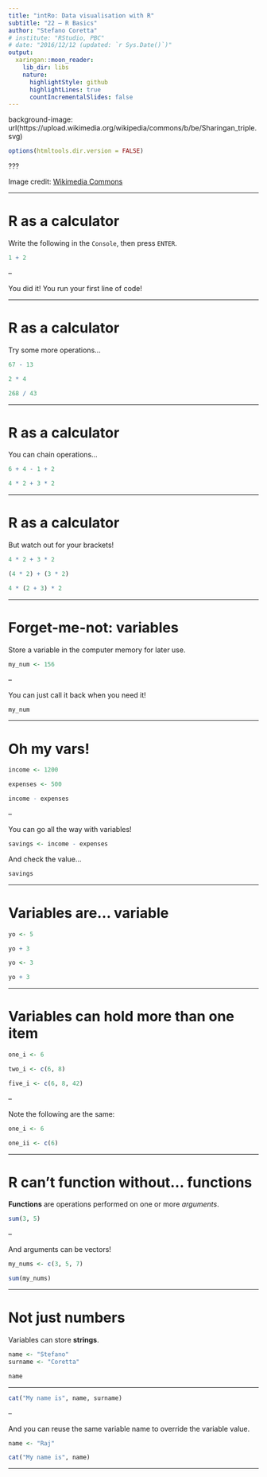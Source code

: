 ```yaml
---
title: "intRo: Data visualisation with R"
subtitle: "22 — R Basics"
author: "Stefano Coretta"
# institute: "RStudio, PBC"
# date: "2016/12/12 (updated: `r Sys.Date()`)"
output:
  xaringan::moon_reader:
    lib_dir: libs
    nature:
      highlightStyle: github
      highlightLines: true
      countIncrementalSlides: false
---
```


background-image: url(https://upload.wikimedia.org/wikipedia/commons/b/be/Sharingan_triple.svg)

```r
options(htmltools.dir.version = FALSE)
```

???

Image credit: [Wikimedia Commons](https://commons.wikimedia.org/wiki/File:Sharingan_triple.svg)

---

# R as a calculator

Write the following in the `Console`, then press `ENTER`.

```r
1 + 2
```

--

You did it! You run your first line of code!

---

# R as a calculator

Try some more operations...

```r
67 - 13

2 * 4

268 / 43

```

---

# R as a calculator

You can chain operations...

```r
6 + 4 - 1 + 2

4 * 2 + 3 * 2
```

---

# R as a calculator

But watch out for your brackets!

```r
4 * 2 + 3 * 2

(4 * 2) + (3 * 2)

4 * (2 + 3) * 2
```

---

# Forget-me-not: variables

Store a variable in the computer memory for later use.

```r
my_num <- 156
```

--

You can just call it back when you need it!

```r
my_num
```

---

# Oh my vars!

```r
income <- 1200

expenses <- 500

income - expenses
```

--

You can go all the way with variables!

```r
savings <- income - expenses
```

And check the value...

```r
savings
```

---

# Variables are... variable

```r
yo <- 5

yo + 3

yo <- 3

yo + 3
```

---

# Variables can hold more than one item

```r
one_i <- 6

two_i <- c(6, 8)

five_i <- c(6, 8, 42)
```

--

Note the following are the same:

```r
one_i <- 6

one_ii <- c(6)
```


---

# R can't function without... functions

**Functions** are operations performed on one or more *arguments*.

```r
sum(3, 5)
```

--

And arguments can be vectors!

```r
my_nums <- c(3, 5, 7)

sum(my_nums)
```

---

# Not just numbers

Variables can store **strings**.

```r
name <- "Stefano"
surname <- "Coretta"

name
```

---



```r
cat("My name is", name, surname)
```

--

And you can reuse the same variable name to override the variable value.

```r
name <- "Raj"

cat("My name is", name)
```


---

